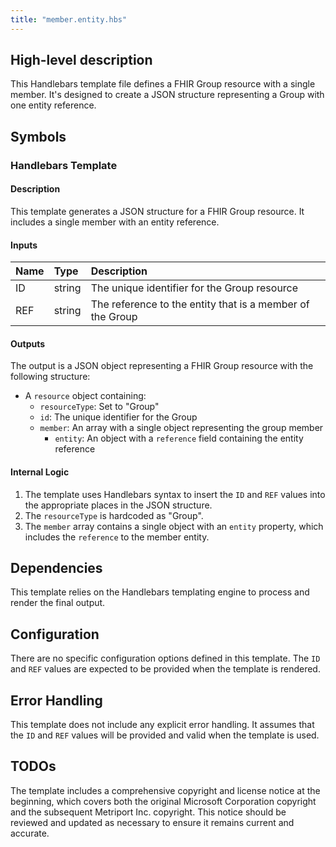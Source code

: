 ```yaml
---
title: "member.entity.hbs"
---
```


## High-level description
This Handlebars template file defines a FHIR Group resource with a single member. It's designed to create a JSON structure representing a Group with one entity reference.

## Symbols

### Handlebars Template
#### Description
This template generates a JSON structure for a FHIR Group resource. It includes a single member with an entity reference.

#### Inputs
| Name | Type | Description |
|:-----|:-----|:------------|
| ID   | string | The unique identifier for the Group resource |
| REF  | string | The reference to the entity that is a member of the Group |

#### Outputs
The output is a JSON object representing a FHIR Group resource with the following structure:
- A `resource` object containing:
  - `resourceType`: Set to "Group"
  - `id`: The unique identifier for the Group
  - `member`: An array with a single object representing the group member
    - `entity`: An object with a `reference` field containing the entity reference

#### Internal Logic
1. The template uses Handlebars syntax to insert the `ID` and `REF` values into the appropriate places in the JSON structure.
2. The `resourceType` is hardcoded as "Group".
3. The `member` array contains a single object with an `entity` property, which includes the `reference` to the member entity.

## Dependencies
This template relies on the Handlebars templating engine to process and render the final output.

## Configuration
There are no specific configuration options defined in this template. The `ID` and `REF` values are expected to be provided when the template is rendered.

## Error Handling
This template does not include any explicit error handling. It assumes that the `ID` and `REF` values will be provided and valid when the template is used.

## TODOs
The template includes a comprehensive copyright and license notice at the beginning, which covers both the original Microsoft Corporation copyright and the subsequent Metriport Inc. copyright. This notice should be reviewed and updated as necessary to ensure it remains current and accurate.